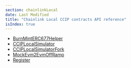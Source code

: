 ```yaml
---
section: chainlinkLocal
date: Last Modified
title: "Chainlink Local CCIP contracts API reference"
isIndex: true
---
```


- [BurnMintERC677Helper](/chainlink-local/api-reference/solidity/ccip/burnminterc677helper)
- [CCIPLocalSimulator](/chainlink-local/api-reference/solidity/ccip/cciplocalsimulator)
- [CCIPLocalSimulatorFork](/chainlink-local/api-reference/solidity/ccip/cciplocalsimulatorfork)
- [MockEvm2EvmOffRamp](/chainlink-local/api-reference/solidity/ccip/mockevm2evmofframp)
- [Register](/chainlink-local/api-reference/solidity/ccip/register)
